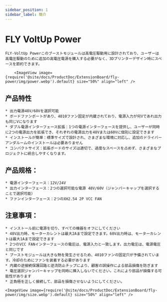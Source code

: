 ```yaml
---
sidebar_position: 1
sidebar_label: 簡介
---
```


# FLY VoltUp Power

    FLY-VoltUp Powerこのブーストモジュールは高電圧駆動用に設計されており、ユーザーは高電圧駆動のために追加の高電圧電源を購入する必要がなく、3Dプリンターデザイン時にスペースを節約できます。

        <ImageView image={require('@site/docs/ProductDoc/ExtensionBoard/fly-power/img/power.webp').default} size="50%" align="left" />


## 产品特性

    * 出力電源48V/60Vを選択可能
    * ボードファンポートがあり、4010ファン固定が内蔵されており、電源入力が何Vであれ出力も同じVになります
    * ダブル電源インターフェース拡張：1つの電源インターフェースを提供し、ユーザーが同時に2つの電源出力を拡張でき、それぞれの電源出力を48Vまたは60Vに個別に設定できます
    * インストールが簡単：標準サイズで設計され、さまざまな環境に対応し、追加のドライバーアンダルームのインストールは必要ありません
    * コンパクトサイズ：拡張ボードのサイズは適切で、過度なスペースを占めず、さまざまなプロジェクトに統合しやすくなります。

## 产品规格：

    * 電源インターフェース：12V/24V
    * 出力インターフェース：2つの選択可能な電源 48V/60V（ジャンパーキャップを選択することで選択可能）
    * ファンインターフェース：2つのXH2.54 2P VCC FAN


## 注意事項：

    * インストール前に電源を切り、すべての機器をオフにしてください
    * 48V出力時、モーターカレントは最大2Aまで設定できます。60V出力時は、モーターカレントは最大1Aまで設定できます
    * 2つのVCC FANインターフェースの電圧は、電源入力と一致します。出力電圧は、電源電圧と同じです
    * ブーストモジュールは大きな熱を発生させるため、4010ファンの固定穴が予備されています。冷却のためにファンを装着する必要があります
    * 内蔵の逆接続保護回路と逆流防止チップにより、顧客の誤操作による部品損傷を防ぎます
    * 電圧選択ジャンパーキャップを同時に挿入しないでください。これにより部品が損傷する可能性があります
    * 正負極を正しく接続して、部品を損傷させないようにしてください。

    <ImageView image={require('@site/docs/ProductDoc/ExtensionBoard/fly-power/img/size.webp').default} size="50%" align="left" />